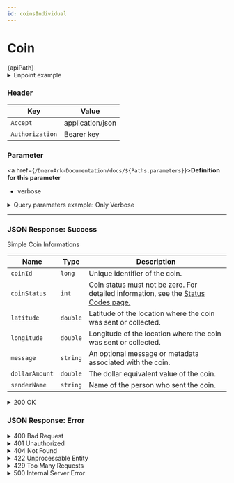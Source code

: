 ```yaml
---
id: coinsIndividual
---
```



# Coin

<div className="highlight-box">
  <HttpMethodTag method={method} /> {apiPath} 
</div>
<details className='details-custom'>
  <summary>Enpoint example</summary>
    <div className="examples-style"> 
      {apiPath.replace('{int}','')}`444`
    </div>
</details>


### Header

| Key      | Value     |
|-------------|----------|
| `Accept` | application/json |
| `Authorization` | Bearer key|


### Parameter

 <a href={`/DneroArk-Documentation/docs/${Paths.parameters}`}>**Definition for this parameter**</a>

  - verbose


<details className='details-custom'> 
    <summary>Query parameters example: Only Verbose</summary> 
    <div className="examples-style"> 
        {apiPath}`?verbose=true`
     </div> 
</details>


---


### JSON Response: Success

   





<div className="table-title">
  Simple Coin Informations
</div>

| Name                  | Type       | Description                                                                                  |
|-----------------------|------------|---------------------------------------------------------------------------------------------|
| `coinId`              | `long`     | Unique identifier of the coin.                                                              |
| `coinStatus`          | `int`      | Coin status must not be zero. For detailed information, see the [Status Codes page.](/docs/coinsStatuses)  |
| `latitude`            | `double`   | Latitude of the location where the coin was sent or collected.                              |
| `longitude`           | `double`   | Longitude of the location where the coin was sent or collected.                             |
| `message`             | `string`   | An optional message or metadata associated with the coin.                                   |
| `dollarAmount`        | `double`   | The dollar equivalent value of the coin.                                                   |
| `senderName`          | `string`   | Name of the person who sent the coin.      

<details className='details-custom'>
  <summary>200 OK</summary>
```JSON
{
    "coinId": 123456789,
    "coinStatus": 1,
    "latitude": 37.7749,
    "longitude": -122.4194,
    "message": "Happy Birthday!",
    "dollarAmount": 50.25,
    "senderName": "Alice Smith"
  },


```
</details>      


<div className="table-title">
  Coin Verbose Information
</div>


| Name                  | Type       | Description                                                                                  |
|-----------------------|------------|---------------------------------------------------------------------------------------------|
| `coinId`              | `long`     | Unique identifier of the coin.                                                              |
| `coinStatus`          | `int`      | Coin status must not be zero. For detailed information, see the [Status](/docs/coinsStatuses) Codes page.|  |
| `latitude`            | `double`   | Latitude of the location where the coin was sent or collected.                              |
| `longitude`           | `double`   | Longitude of the location where the coin was sent or collected.                             |
| `message`             | `string`   | An optional message or metadata associated with the coin.                                   |
| `dollarAmount`        | `double`   | The dollar equivalent value of the coin.                                                   |
| `creationDate`        | `DateTime` | The date and time when the coin was created.                                                |
| `expirationDate`      | `DateTime` | The date and time when the coin will expire. If it does not expire, this value is null.     |
| `redeemedDate`        | `DateTime` | The date and time when the coin was redeemed. If it has not been redeemed, this value is null. |
| `userSender`          | `Object`   | Information about the user who sent the coin.                                               |
| `userReciver`         | `Object`   | Information about the user who received the coin.                                           |


<div className="table-title">
  User Information
</div>

| Name                  | Type       | Description                                                                                  |
|-----------------------|------------|---------------------------------------------------------------------------------------------|
| `userId`              | `string`   | Unique identifier of the user.                                                              |
| `userName`            | `string`   | Name of the user.                                                                           |
| `userImgUrl`          | `string`   | URL of the user's profile image.                                                            |
| `userIdReciver`       | `Object`   | Information about the recipient's user ID.                                                  |


<details className='details-custom'>
  <summary>200 OK</summary>

  ```JSON
  [
  {
    "coinId": 123456789,
    "coinStatus": 1,
    "latitude": 37.7749,
    "longitude": -122.4194,
    "message": "Happy Birthday!",
    "dollarAmount": 50.25,
    "creationDate": "2023-11-24T10:00:00Z",
    "expirationDate": "2023-12-01T23:59:59Z",
    "redeemedDate": null,
    "userSender": {
      "userId": "12345",
      "userName": "Alice Smith",
      "userImgUrl": "https://example.com/images/alice.jpg"
    },
    "userReciver": {
      "userId": "67890",
      "userName": "Bob Johnson",
      "userImgUrl": "https://example.com/images/bob.jpg"
    }
  },
 
]


  ```

</details>




### JSON Response: Error


<details className='details-custom'> 
<summary>400 Bad Request</summary>

```json
{
  "code": "INVALID_PARAMETERS",
  "message": "One or more query parameters are invalid or malformed."
}
```

</details> 

<details className='details-custom'> 
<summary>401 Unauthorized</summary>
```JSON
{
  "code": "UNAUTHORIZED",
  "message": "Authentication failed. Please provide a valid Bearer token."
}

```
</details> 

<details className='details-custom'> 
<summary>403 Forbidden</summary>


```JSON
{
  "code": "ACCESS_FORBIDDEN",
  "message": "You do not have permission to access this resource."
}

```

</details> 
<details className='details-custom'>
 <summary>404 Not Found</summary>


```JSON
{
  "code": "RESOURCE_NOT_FOUND",
  "message": "No coins were found for the provided filters."
}

```

</details> 
<details className='details-custom'> 
<summary>422 Unprocessable Entity</summary>

```JSON
{
  "code": "UNPROCESSABLE_ENTITY",
  "message": "The provided pagination values (page or pageSize) are invalid."
}

```
</details> 
<details className='details-custom'> 
<summary>429 Too Many Requests</summary>



```JSON
{
  "code": "TOO_MANY_REQUESTS",
  "message": "You have exceeded the rate limit. Please wait and try again later."
}

```
</details> 
<details className='details-custom'> 
<summary>500 Internal Server Error</summary>



```JSON
{
  "code": "INTERNAL_SERVER_ERROR",
  "message": "An unexpected error occurred while processing the request. Please try again later."
}

```
</details>



















